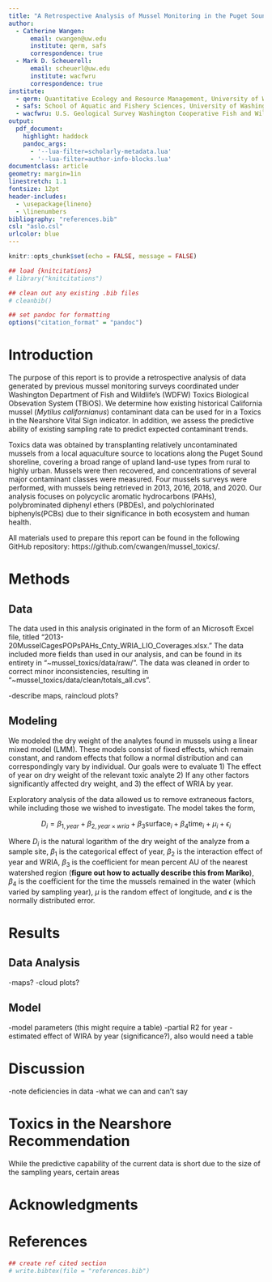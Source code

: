 ```yaml
---
title: "A Retrospective Analysis of Mussel Monitoring in the Puget Sound"
author:
  - Catherine Wangen:
      email: cwangen@uw.edu
      institute: qerm, safs
      correspondence: true
  - Mark D. Scheuerell:
      email: scheuerl@uw.edu
      institute: wacfwru
      correspondence: true
institute:
  - qerm: Quantitative Ecology and Resource Management, University of Washington, Seattle, WA
  - safs: School of Aquatic and Fishery Sciences, University of Washington, Seattle, WA
  - wacfwru: U.S. Geological Survey Washington Cooperative Fish and Wildlife Research Unit, School of Aquatic and Fishery Sciences, University of Washington, Seattle, WA
output:
  pdf_document:
    highlight: haddock
    pandoc_args:
      - '--lua-filter=scholarly-metadata.lua'
      - '--lua-filter=author-info-blocks.lua'
documentclass: article
geometry: margin=1in
linestretch: 1.1
fontsize: 12pt
header-includes:
  - \usepackage{lineno}
  - \linenumbers
bibliography: "references.bib"
csl: "aslo.csl"
urlcolor: blue
---
```


```r
knitr::opts_chunk$set(echo = FALSE, message = FALSE)

## load {knitcitations}
# library("knitcitations")

## clean out any existing .bib files
# cleanbib()

## set pandoc for formatting
options("citation_format" = "pandoc")
```


# Introduction

The purpose of this report is to provide a retrospective analysis of data generated by previous mussel monitoring surveys coordinated under Washington Department of Fish and Wildlife's (WDFW) Toxics Biological Obsevation System (TBiOS). We determine how existing historical California mussel (*Mytilus californianus*) contaminant data can be used for in a Toxics in the Nearshore Vital Sign indicator. In addition, we assess the predictive ability of existing sampling rate to predict expected contaminant trends. 

Toxics data was obtained by transplanting relatively uncontaminated mussels from a local aquaculture source to locations along the Puget Sound shoreline, covering a broad range of upland land-use types from rural to highly urban. Mussels were then recovered, and concentrations of several major contaminant classes were measured. Four mussels surveys were performed, with mussels being retrieved in 2013, 2016, 2018, and 2020. Our analysis focuses on polycyclic aromatic hydrocarbons (PAHs), polybrominated diphenyl ethers (PBDEs), and polychlorinated biphenyls(PCBs) due to their significance in both ecosystem and human health.

All materials used to prepare this report can be found in the following GitHub repository: https://github.com/cwangen/mussel_toxics/.


# Methods

## Data

The data used in this analysis originated in the form of an Microsoft Excel file, titled "2013-20MusselCagesPOPsPAHs_Cnty_WRIA_LIO_Coverages.xlsx." The data included more fields than used in our analysis, and can be found in its entirety in "~mussel_toxics/data/raw/". The data was cleaned in order to correct minor inconsistencies, resulting in "~mussel_toxics/data/clean/totals_all.cvs".

-describe maps, raincloud plots?

## Modeling

We modeled the dry weight of the analytes found in mussels using a linear mixed model (LMM). These models consist of fixed effects, which remain constant, and random effects that follow a normal distribution and can correspondingly vary by individual. Our goals were to evaluate 1) The effect of year on dry weight of the relevant toxic analyte 2) If any other factors significantly affected dry weight, and 3) the effect of WRIA by year. 

Exploratory analysis of the data allowed us to remove extraneous factors, while including those we wished to investigate. The model takes the form,

$$D_{i} = \beta_{1,year}+ \beta_{2,year\times wria} 
 + \beta_{3}\text{surface}_{i}+ \beta_{4}\text{time}_{i} +\mu_{i}+\epsilon_{i}
$$

Where $D_{i}$ is the natural logarithm of the dry weight of the analyze from a sample site, $\beta_{1}$ is the categorical effect of year, $\beta_{2}$ is the interaction effect of year and WRIA, $\beta_{3}$ is the coefficient for mean percent AU of the nearest watershed region (**figure out how to actually describe this from Mariko**), $\beta_{4}$ is the coefficient for the time the mussels remained in the water (which varied by sampling year), $\mu$ is the random effect of longitude, and $\epsilon$ is the normally distributed error. 

# Results

## Data Analysis
-maps?
-cloud plots?

## Model
-model parameters (this might require a table)
-partial R2 for year
-estimated effect of WIRA by year (significance?), also would need a table


# Discussion

-note deficiencies in data
-what we can and can't say

# Toxics in the Nearshore Recommendation

While the predictive capability of the current data is short due to the size of the sampling years, certain areas 

# Acknowledgments



\newpage

# References

\setlength{\parindent}{-0.375in}
\setlength{\leftskip}{0.375in}
\setlength{\parskip}{8pt}
\noindent

```r
## create ref cited section
# write.bibtex(file = "references.bib")
```


